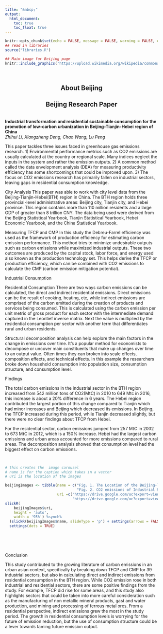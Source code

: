```yaml
---
title: "&nbsp;"
output:
  html_document:
    toc: true
    toc_float: true
---
```

```r
knitr::opts_chunk$set(echo = FALSE, message = FALSE, warning = FALSE, error = FALSE )
## read in libraries
source("libraries.R")
```

```r
## Main image for Beijing page
knitr::include_graphics('https://upload.wikimedia.org/wikipedia/commons/a/a3/Beijing_Skyline_%286230262259%29.jpg')
```

<br>
<h2 style = text-align:center> About Beijing  </h2>

<h2 style = text-align:center> Beijing Research Paper </h2>

<br>
**Industrial transformation and residential sustainable consumption for the promotion of low-carbon urbanization in Beijing-Tianjin-Hebei region of China**  
*Zhihui Li, Xiangzheng Deng, Chao Wang, Lu Peng*
<br>

This paper tackles three issues faced in greenhouse gas emissions research. 1) Environmental performance metrics such as CO2 emissions are usually calculated at the country or regional scale. Many indices neglect the inputs in the system and rather the emission outputs. 2) A common method called the data envelopment analysis (DEA) for measuring productivity efficiency has some shortcomings that could be improved upon. 3) The focus on CO2 emissions research has primarily fallen on industrial sectors, leaving gaps in residential consumption knowledge.

City Analysis
This paper was able to work with city level data from the Beijing-Tianjin-Hebei(BTH) region in China. The BTH region holds three provincial-level administrative areas: Beijing city, Tianjin city, and Hebei province. This region contains more than 110 million residents and a large GDP of greater than 8 trillion CNY. The data being used were derived from the Beijing Statistical Yearbook, Tianjin Statistical Yearbook, Hebei Economic Yearbook, and the China Statistical Yearbook. 

Measuring TFCP and CMP
In this study the Debreu-Farrel efficiency was used as the framework of production efficiency for estimating carbon emission performance. This method tries to minimize undesirable outputs such as carbon emissions while maximized industrial outputs. These two outcomes are produced by the capital stock, labor force, and energy used also known as the production technology set. This helps derive the TFCP or production efficiency, which can be combined with CO2 emissions to calculate the CMP (carbon emission mitigation potential). 

Industrial Consumption

Residential Consumption
There are two ways carbon emissions can be calculated, the direct and indirect residential emissions. Direct emissions can be the result of cooking, heating, etc, while indirect emissions are comprised of the carbon emitted during the creation of products and services being consumed. This is calculated using the carbon emission per unit metric of gross product for each sector with the intermediate demand  captured in the Leontief inverse matrix. Next the value is multiplied by the residential consumption per sector  with another term that differentiates rural and urban residents. 

Structural decomposition analysis can help explore the main factors in the change in emissions over time. It’s a popular method for economists to decompose or uncover main constituents that make up changes over time to an output value. Often times they can broken into scale effects, composition effects, and technical effects.  In this example the researchers broke down household consumption into population size, consumption structure, and consumption level. 

Findings

The total carbon emissions in the industrial sector in the BTH region increased from 542 million tons of CO2(MtC) in 2010 to 649 Mtc in 2016, this increase is about a 20% difference in 6 years. The Hebei region contributed the largest portion of this change compared to Tianjin which had minor increases and Beijing which decreased its emissions. In Beijing, the TFCP increased during this period, while Tianjin decreased slightly, but there were no clear findings about TFCP from Hebei.

For the residential sector, carbon emissions jumped from 257 MtC in 2002 to 673 MtC in 2012, which is a 150% increase. Hebei had the largest carbon emissions and urban areas accounted for more emissions compared to rural areas. The decomposition analysis showed that consumption level had the biggest effect on carbon emissions.

<br> 
```r
# this creates the  image carousel
# name is for the caption which takes in a vector
# uri is the location of the images

beijingImages <- tibble(name = c("Fig. 1. The Location of the Beijing-Tianjin-Hebei Region.",
                                 "Fig. 2. CO2 emissions of Industrial Sectors in the BTH Region During 2010-2016. "),
                        uri =c("https://drive.google.com/uc?export=view&id=1Q1sGk6WGBTldPOJGTeVqNV-9UgNzsMTg",
                               "https://drive.google.com/uc?export=view&id=1MFT0zPag4buiDfKGxCQBIFtsciB2z36b"))
slickR(
    beijingImages$uri,
    height = 'auto',
    width = '95%') %synch%
  (slickR(beijingImages$name, slideType = 'p') + settings(arrows = FALSE)) + 
  settings(dots = TRUE) 
```

<br>
<br>
<br>

Conclusion

This study contributed to the growing literature of carbon emissions in an urban asian context, specifically by breaking down TFCP and CMP for 39 industrial sectors, but also in calculating direct and indirect emissions from residential consumption in the BTH region.  While CO2 emission rose in both industrial and residential sectors, there are some positive findings from the study. For example, TFCP did rise for some areas, and this study also highlights sectors that could be taken into more careful consideration such as the manufacturing of non metallic mineral products, gast and water production, and mining and processing of ferrous metal ores. From a residential perspective, indirect emissions grew the most in the study period. The growth in residential consumption levels is worrying for the future of emission reduction, but the use of consumption structure could be a lever towards taming future emission output.



 